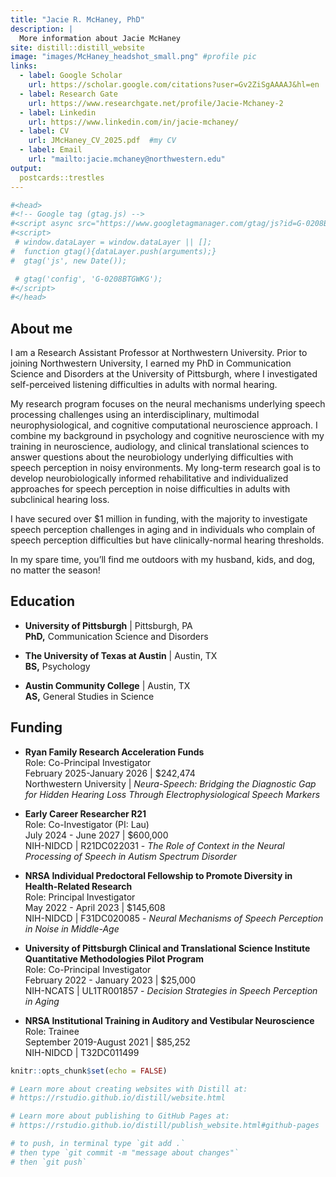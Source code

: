```yaml
---
title: "Jacie R. McHaney, PhD"
description: |
  More information about Jacie McHaney
site: distill::distill_website
image: "images/McHaney_headshot_small.png" #profile pic
links:
  - label: Google Scholar
    url: https://scholar.google.com/citations?user=Gv2ZiSgAAAAJ&hl=en
  - label: Research Gate
    url: https://www.researchgate.net/profile/Jacie-Mchaney-2
  - label: Linkedin
    url: https://www.linkedin.com/in/jacie-mchaney/
  - label: CV
    url: JMcHaney_CV_2025.pdf  #my CV
  - label: Email
    url: "mailto:jacie.mchaney@northwestern.edu"
output:
  postcards::trestles
---
```

```r
#<head>
#<!-- Google tag (gtag.js) -->
#<script async src="https://www.googletagmanager.com/gtag/js?id=G-0208BTGWKG"></script>
#<script>
 # window.dataLayer = window.dataLayer || [];
#  function gtag(){dataLayer.push(arguments);}
#  gtag('js', new Date());

 # gtag('config', 'G-0208BTGWKG');
#</script>
#</head>
```

## About me

I am a Research Assistant Professor at Northwestern University. Prior to joining Northwestern University, I earned my PhD in Communication Science and Disorders at the University of Pittsburgh, where I investigated self-perceived listening difficulties in adults with normal hearing.

My research program focuses on the neural mechanisms underlying speech processing challenges using an interdisciplinary, multimodal neurophysiological, and cognitive computational neuroscience approach. I combine my background in psychology and cognitive neuroscience with my training in neuroscience, audiology, and clinical translational sciences to answer questions about the neurobiology underlying difficulties with speech perception in noisy environments. My long-term research goal is to develop neurobiologically informed rehabilitative and individualized approaches for speech perception in noise difficulties in adults with subclinical hearing loss.

I have secured over $1 million in funding, with the majority to investigate speech perception challenges in aging and in individuals who complain of speech perception difficulties but have clinically-normal hearing thresholds. 

In my spare time, you'll find me outdoors with my husband, kids, and dog, no matter the season!


## Education

- **University of Pittsburgh** | Pittsburgh, PA
<br>
**PhD,** Communication Science and Disorders

- **The University of Texas at Austin** | Austin, TX
<br>
**BS,** Psychology

- **Austin Community College** | Austin, TX
<br>
**AS,** General Studies in Science


## Funding

- **Ryan Family Research Acceleration Funds**
<br>Role: Co-Principal Investigator
<br>February 2025-January 2026 | $242,474
<br>Northwestern University | *Neura-Speech: Bridging the Diagnostic Gap for Hidden Hearing Loss Through Electrophysiological Speech Markers*

- **Early Career Researcher R21**
<br>Role: Co-Investigator (PI: Lau)
<br>July 2024 - June 2027 | $600,000
<br>NIH-NIDCD | R21DC022031 - *The Role of Context in the Neural Processing of Speech in Autism Spectrum Disorder*
  
- **NRSA Individual Predoctoral Fellowship to Promote Diversity in Health-Related Research**
<br>Role: Principal Investigator
<br>May 2022 - April 2023 | $145,608
<br>NIH-NIDCD | F31DC020085 - *Neural Mechanisms of Speech Perception in Noise in Middle-Age*

- **University of Pittsburgh Clinical and Translational Science Institute Quantitative Methodologies Pilot Program**
<br>Role: Co-Principal Investigator
<br>February 2022 - January 2023 | $25,000
<br>NIH-NCATS | UL1TR001857 - *Decision Strategies in Speech Perception in Aging* 

- **NRSA Institutional Training in Auditory and Vestibular Neuroscience**
<br>Role: Trainee
<br>September 2019-August 2021 | $85,252
<br>NIH-NIDCD | T32DC011499 



```r
knitr::opts_chunk$set(echo = FALSE)

# Learn more about creating websites with Distill at:
# https://rstudio.github.io/distill/website.html

# Learn more about publishing to GitHub Pages at:
# https://rstudio.github.io/distill/publish_website.html#github-pages

# to push, in terminal type `git add .`
# then type `git commit -m "message about changes"`
# then `git push`

```

